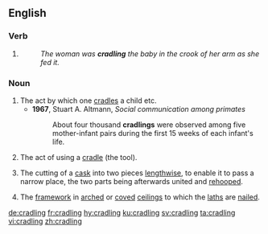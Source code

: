 ==English==

===Verb===
{{head|en|present participle}}

# {{present participle of|cradle|lang=en}}
#: ''The woman was '''cradling''' the baby in the crook of her arm as she fed it.''

===Noun===
{{en-noun}}

# The act by which one [[cradle]]s a child etc.
#* '''1967''', Stuart A. Altmann, ''Social communication among primates''
#*: About four thousand '''cradlings''' were observed among five mother-infant pairs during the first 15 weeks of each infant's life.
# The act of using a [[cradle]] (the tool).
# {{context|coopering|lang=en}} The cutting of a [[cask]] into two pieces [[lengthwise]], to enable it to pass a narrow place, the two parts being afterwards united and [[rehoop]]ed.
# {{context|carpentry|lang=en}} The [[framework]] in [[arched]] or [[coved]] [[ceiling]]s to which the [[lath]]s are [[nail]]ed.
#: {{rfquotek|Knight}}

{{Webster 1913}}

[[de:cradling]]
[[fr:cradling]]
[[hy:cradling]]
[[ku:cradling]]
[[sv:cradling]]
[[ta:cradling]]
[[vi:cradling]]
[[zh:cradling]]